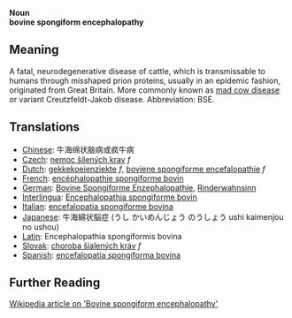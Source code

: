 '''Noun'''<br>
'''bovine spongiform encephalopathy'''

== Meaning ==

A fatal, neurodegenerative disease of cattle, which is transmissable to humans through misshaped prion proteins, usually in an epidemic fashion, originated from Great Britain. More commonly known as [[mad cow disease]] or variant Creutzfeldt-Jakob disease.  Abbreviation: BSE.

== Translations ==

*[[Chinese]]: 牛海绵状脑病或疯牛病
*[[Czech]]: [[nemoc šílených krav]]  ''f''
*[[Dutch]]: [[gekkekoeienziekte]] ''f'', [[boviene spongiforme encefalopathie]] ''f'' <!-- I never saw or heard this term to be used -->
*[[French]]: [[encéphalopathie spongiforme bovin]]
*[[German]]: [[Bovine Spongiforme Enzephalopathie]], [[Rinderwahnsinn]]
*[[Interlingua]]: [[Encephalopathia spongiforme bovin]]
*[[Italian]]: [[encefalopatia spongiforme bovina]]
*[[Japanese]]: 牛海綿状脳症 (うし かいめんじょう のうしょう ushi kaimenjou no ushou)
*[[Latin]]: Encephalopathia spongiformis bovina
*[[Slovak]]: [[choroba šialených kráv]]  ''f''
*[[Spanish]]: [[encefalopatía spongiforma bovina]]

== Further Reading ==

[http://en.wikipedia.org/wiki/Bovine_spongiform_encephalopathy Wikipedia article on 'Bovine spongiform encephalopathy']